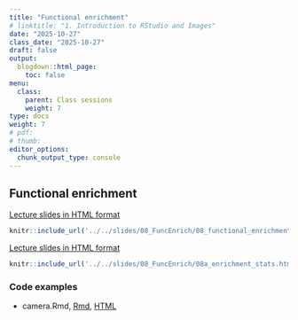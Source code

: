 ```yaml
---
title: "Functional enrichment"
# linktitle: "1. Introduction to RStudio and Images"
date: "2025-10-27"
class_date: "2025-10-27"
draft: false
output:
  blogdown::html_page:
    toc: false
menu:
  class:
    parent: Class sessions
    weight: 7
type: docs
weight: 7
# pdf: 
# thumb: 
editor_options: 
  chunk_output_type: console
---
```


## Functional enrichment

<a href="../../slides/08_FuncEnrich/08_functional_enrichment.html#1" target="_blank">Lecture slides in HTML format</a>

```r
knitr::include_url('../../slides/08_FuncEnrich/08_functional_enrichment.html#1')
```

<a href="../../slides/08_FuncEnrich/08a_enrichment_stats.html#1" target="_blank">Lecture slides in HTML format</a>

```r
knitr::include_url('../../slides/08_FuncEnrich/08a_enrichment_stats.html#1')
```


### Code examples

- camera.Rmd, <a href="../../slides/08_FuncEnrich/lab/camera.Rmd" target="_blank">Rmd</a>, <a href="../../slides/08_FuncEnrich/lab/camera.html" target="_blank">HTML</a>
